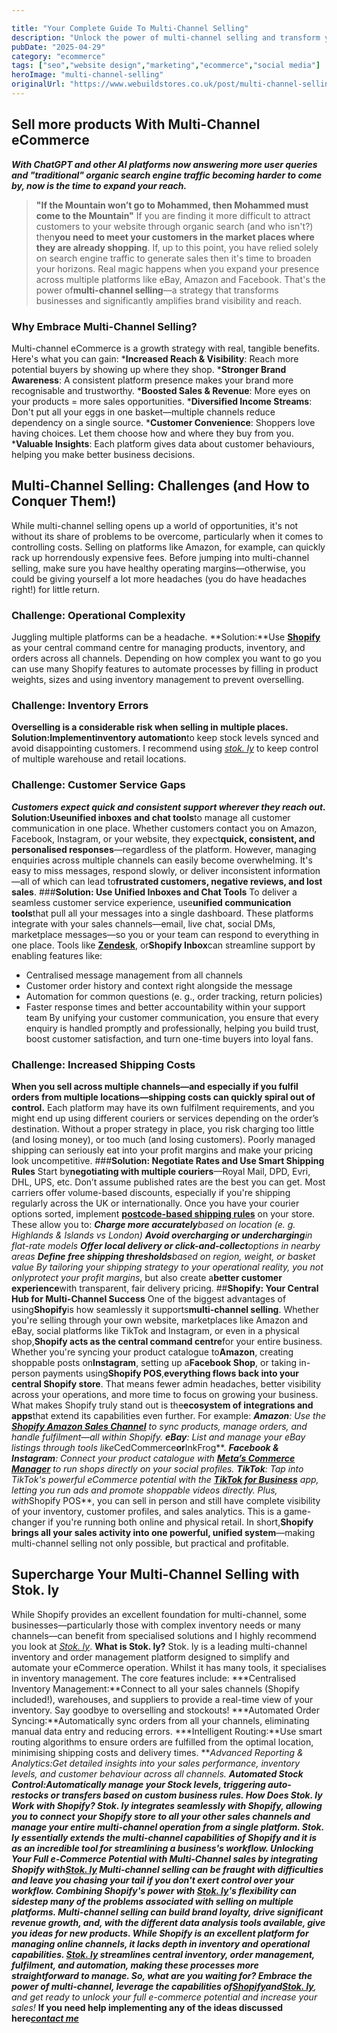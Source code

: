 ```yaml
---

title: "Your Complete Guide To Multi-Channel Selling"
description: "Unlock the power of multi-channel selling and transform your business. Discover how multi-channel selling boosts brand visibility and sales growth."
pubDate: "2025-04-29"
category: "ecommerce"
tags: ["seo","website design","marketing","ecommerce","social media"]
heroImage: "multi-channel-selling"
originalUrl: "https://www.webuildstores.co.uk/post/multi-channel-selling"
---
```





## Sell more products With Multi-Channel eCommerce
**_With ChatGPT and other AI platforms now answering more user queries and "traditional" organic search engine traffic becoming harder to come by, now is the time to expand your reach._**
>**"If the Mountain won’t go to Mohammed, then Mohammed must come to the Mountain"**
If you are finding it more difficult to attract customers to your website through organic search (and who isn't?) then**you need to meet your customers in the market places where they are already shopping**.
If, up to this point, you have relied solely on search engine traffic to generate sales then it's time to broaden your horizons. Real magic happens when you expand your presence across multiple platforms like eBay, Amazon and Facebook.
That's the power of**multi-channel selling**—a strategy that transforms businesses and significantly amplifies brand visibility and reach.
### Why Embrace Multi-Channel Selling?

Multi-channel eCommerce is a growth strategy with real, tangible benefits. Here's what you can gain:
 ***Increased Reach & Visibility**: Reach more potential buyers by showing up where they shop.
 ***Stronger Brand Awareness**: A consistent platform presence makes your brand more recognisable and trustworthy.
 ***Boosted Sales & Revenue**: More eyes on your products = more sales opportunities.
 ***Diversified Income Streams**: Don't put all your eggs in one basket—multiple channels reduce dependency on a single source.
 ***Customer Convenience**: Shoppers love having choices. Let them choose how and where they buy from you.
 ***Valuable Insights**: Each platform gives data about customer behaviours, helping you make better business decisions.
## Multi-Channel Selling: Challenges (and How to Conquer Them!)
While multi-channel selling opens up a world of opportunities, it's not without its share of problems to be overcome, particularly when it comes to controlling costs. Selling on platforms like Amazon, for example, can quickly rack up horrendously expensive fees.
Before jumping into multi-channel selling, make sure you have healthy operating margins—otherwise, you could be giving yourself a lot more headaches (you do have headaches right!) for little return.
### Challenge: Operational Complexity
Juggling multiple platforms can be a headache.
**Solution:**Use [**Shopify**](https://www.shopify.com/?ref=storebuilder-limited) as your central command centre for managing products, inventory, and orders across all channels. Depending on how complex you want to go you can use many Shopify features to automate processes by filling in product weights, sizes and using inventory management to prevent overselling.
### Challenge: Inventory Errors
**Overselling is a considerable risk when selling in multiple places.**
**Solution:**Implement**inventory automation**to keep stock levels synced and avoid disappointing customers. I recommend using [_stok. ly_](https://www.stok.ly) to keep control of multiple warehouse and retail locations.
### Challenge: Customer Service Gaps
**_Customers expect quick and consistent support wherever they reach out._**
**Solution:**Use**unified inboxes and chat tools**to manage all customer communication in one place.
Whether customers contact you on Amazon, Facebook, Instagram, or your website, they expect**quick, consistent, and personalised responses**—regardless of the platform.
However, managing enquiries across multiple channels can easily become overwhelming. It's easy to miss messages, respond slowly, or deliver inconsistent information—all of which can lead to**frustrated customers, negative reviews, and lost sales**.
###**Solution: Use Unified Inboxes and Chat Tools**
To deliver a seamless customer service experience, use**unified communication tools**that pull all your messages into a single dashboard. These platforms integrate with your sales channels—email, live chat, social DMs, marketplace messages—so you or your team can respond to everything in one place.
Tools like [**Zendesk**](https://www.zendesk.co.uk/), or**Shopify Inbox**can streamline support by enabling features like:
 * Centralised message management from all channels
 * Customer order history and context right alongside the message
 * Automation for common questions (e. g., order tracking, return policies)
 * Faster response times and better accountability within your support team
By unifying your customer communication, you ensure that every enquiry is handled promptly and professionally, helping you build trust, boost customer satisfaction, and turn one-time buyers into loyal fans.
### Challenge: Increased Shipping Costs
**When you sell across multiple channels—and especially if you fulfil orders from multiple locations—shipping costs can quickly spiral out of control.**
Each platform may have its own fulfilment requirements, and you might end up using different couriers or services depending on the order’s destination.
Without a proper strategy in place, you risk charging too little (and losing money), or too much (and losing customers). Poorly managed shipping can seriously eat into your profit margins and make your pricing look uncompetitive.
###**Solution: Negotiate Rates and Use Smart Shipping Rules**
Start by**negotiating with multiple couriers**—Royal Mail, DPD, Evri, DHL, UPS, etc. Don’t assume published rates are the best you can get. Most carriers offer volume-based discounts, especially if you're shipping regularly across the UK or internationally.
Once you have your courier options sorted, implement [**postcode-based shipping rules**](https://www.webuildstores.co.uk/post/uk-shopify-shipping) on your store. These allow you to:
 ***Charge more accurately**based on location (e. g. Highlands & Islands vs London)
 ***Avoid overcharging or undercharging**in flat-rate models
 ***Offer local delivery or click-and-collect**options in nearby areas
 ***Define free shipping thresholds**based on region, weight, or basket value
By tailoring your shipping strategy to your operational reality, you not only**protect your profit margins**, but also create a**better customer experience**with transparent, fair delivery pricing.
##**Shopify: Your Central Hub for Multi-Channel Success**
One of the biggest advantages of using**Shopify**is how seamlessly it supports**multi-channel selling**. Whether you're selling through your own website, marketplaces like Amazon and eBay, social platforms like TikTok and Instagram, or even in a physical shop,**Shopify acts as the central command centre**for your entire business.
Whether you're syncing your product catalogue to**Amazon**, creating shoppable posts on**Instagram**, setting up a**Facebook Shop**, or taking in-person payments using**Shopify POS**,**everything flows back into your central Shopify store**.
That means fewer admin headaches, better visibility across your operations, and more time to focus on growing your business.
What makes Shopify truly stand out is the**ecosystem of integrations and apps**that extend its capabilities even further.
For example:
 ***Amazon**: Use the [**Shopify Amazon Sales Channel**](https://apps.shopify.com/reputon-amazon-channel) to sync products, manage orders, and handle fulfilment—all within Shopify.
 ***eBay**: List and manage your eBay listings through tools like**CedCommerce**or**InkFrog**.
 ***Facebook & Instagram**: Connect your product catalogue with [**Meta’s Commerce Manager**](https://www.facebook.com/business/help/2371372636254534) to run shops directly on your social profiles.
 ***TikTok**: Tap into TikTok's powerful eCommerce potential with the [**TikTok for Business**](https://getstarted.tiktok.com/) app, letting you run ads and promote shoppable videos directly.
Plus, with**Shopify POS**, you can sell in person and still have complete visibility of your inventory, customer profiles, and sales analytics. This is a game-changer if you're running both online and physical retail.
In short,**Shopify brings all your sales activity into one powerful, unified system**—making multi-channel selling not only possible, but practical and profitable.
## Supercharge Your Multi-Channel Selling with Stok. ly
While Shopify provides an excellent foundation for multi-channel, some businesses—particularly those with complex inventory needs or many channels—can benefit from specialised solutions and I highly recommend you look at [_Stok. ly_](https://www.stok.ly).
**What is Stok. ly?**
Stok. ly is a leading multi-channel inventory and order management platform designed to simplify and automate your eCommerce operation. Whilst it has many tools, it specialises in inventory management. The core features include:
 ***Centralised Inventory Management:**Connect to all your sales channels (Shopify included!), warehouses, and suppliers to provide a real-time view of your inventory. Say goodbye to overselling and stockouts!
 ***Automated Order Syncing:**Automatically sync orders from all your channels, eliminating manual data entry and reducing errors.
 ***Intelligent Routing:**Use smart routing algorithms to ensure orders are fulfilled from the optimal location, minimising shipping costs and delivery times.
 ***Advanced Reporting & Analytics:**Get detailed insights into your sales performance, inventory levels, and customer behaviour across all channels.
 ***Automated Stock Control:**Automatically manage your Stock levels, triggering auto-restocks or transfers based on custom business rules.
**How Does Stok. ly Work with Shopify?**
Stok. ly integrates seamlessly with Shopify, allowing you to connect your Shopify store to all your other sales channels and manage your entire multi-channel operation from a single platform.
Stok. ly essentially extends the multi-channel capabilities of Shopify and it is as an incredible tool for streamlining a business's workflow.
**Unlocking Your Full e-Commerce Potential with Multi-Channel sales by integrating Shopify with**[**Stok. ly**](http://Stok.ly)
Multi-channel selling can be fraught with difficulties and leave you chasing your tail if you don't exert control over your workflow.
Combining Shopify's power with [Stok. ly](http://Stok.ly)'s flexibility can sidestep many of the problems associated with selling on multiple platforms.
Multi-channel selling can build brand loyalty, drive significant revenue growth, and, with the different data analysis tools available, give you ideas for new products.
While Shopify is an excellent platform for managing online channels, it lacks depth in inventory and operational capabilities. [Stok. ly](http://Stok.ly) streamlines central inventory, order management, fulfilment, and automation, making these processes more straightforward to manage.
**So, what are you waiting for? Embrace the power of multi-channel, leverage the capabilities of**[**__Shopify__**](https://www.shopify.com/?ref=storebuilder-limited)**_and_**[**__Stok. ly__**](https://www.stok.ly)**_, and get ready to unlock your full e-commerce potential and increase your sales!_**
**If you need help implementing any of the ideas discussed here**[**_contact me_**](https://www.webuildstores.co.uk/contact)
